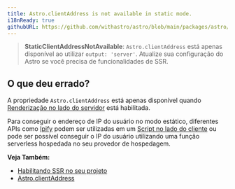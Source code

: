 ```yaml
---
title: Astro.clientAddress is not available in static mode.
i18nReady: true
githubURL: https://github.com/withastro/astro/blob/main/packages/astro/src/core/errors/errors-data.ts
---
```


> **StaticClientAddressNotAvailable**: `Astro.clientAddress` está apenas disponível ao utilizar `output: 'server'`. Atualize sua configuração do Astro se você precisa de funcionalidades de SSR.

## O que deu errado?

A propriedade `Astro.clientAddress` está apenas disponível quando [Renderização no lado do servidor](/pt-br/guides/on-demand-rendering/) está habilitada.

Para conseguir o endereço de IP do usuário no modo estático, diferentes APIs como [Ipify](https://www.ipify.org/) podem ser utilizadas em um [Script no lado do cliente](/pt-br/guides/client-side-scripts/) ou pode ser possível conseguir o IP do usuário utilizando uma função serverless hospedada no seu provedor de hospedagem.

**Veja Também:**
-  [Habilitando SSR no seu projeto](/pt-br/guides/on-demand-rendering/)
-  [Astro.clientAddress](/pt-br/reference/api-reference/#clientaddress)
